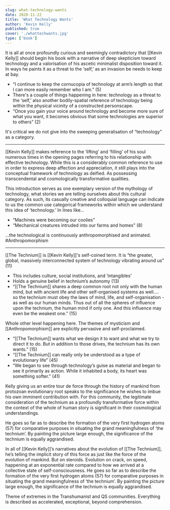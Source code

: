 ```yaml
---
slug: what-technology-wants
date: 2020-11-22
title: 'What Technology Wants'
author: 'Kevin Kelly'
published: true
cover: './whattechwants.jpg'
type: ['book']
---
```


It is all at once profoundly curious and seemingly contradictory that [[Kevin Kelly]] should begin his book with a narrative of deep skepticism toward technology and a valorisation of his ascetic minimalist disposition toward it. In ways he paints it as a threat to the ‘self,’ as an invasion be needs to keep at bay.

- “I continue to keep the cornucopia of technology at arm’s length so that I can more easily remember who I am.” (5)
- There's a couple of things happening in here: technology as a threat to the ‘self,’ also another bodily-spatial reference of technology being within the physical vicinity of a constructed personscape.
- “Once you gain your voice around technology and become more sure of what you want, it becomes obvious that some technologies are superior to others” (2)

It's critical we do not give into the sweeping generalisation of “technology” as a category.

---

[[Kevin Kelly]] makes reference to the ‘lifting’ and ‘filling’ of his soul numerous times in the opening pages referring to his relationship with effective technology. While this is a considerably common reference to use in order to express deep affection and appreciation, it still plays into the conceptual framework of technology as deified. As possessing transcendental and cosmologically transformative qualities.

This introduction serves as one exemplary version of the mythology of technology, what stories we are telling ourselves about this cultural category. As such, its casually creative and colloquial language can indicate to us the common use categorical frameworks within which we understand this idea of ‘technology.’ In lines like...
- “Machines were becoming our coolies”
- “Mechanical creatures intruded into our farms and homes” (8)

...the technological is continuously anthropomorphised and animated. #Anthropomorphism

---

[[The Technium]] is [[Kevin Kelly]]'s self-coined term. It is “the greater, global, massively interconnected system of technology vibrating around us” (11)
- This includes culture, social institutions, and ‘intangibles’
- Holds a genuine belief in technium’s autonomy (13)
- “[[The Technium]] shares a deep common root not only with the human mind, but with ancient life and other self-organised systems as well.... so the technium must obey the laws of mind, life, and self-organisation - as well as our human minds. Thus out of all the spheres of influence upon the technium, the human mind if only one. And this influence may even be the weakest one.” (15)

Whole other level happening here. The themes of mysticism and [[Anthropomorphism]] are explicitly pervasive and self-proclaimed.
- “[[The Technium]] wants what we design it to want and what we try to direct it to do. But in addition to those drives, the technium has its own wants.” (15)
- “[[The Technium]] can really only be understood as a type of evolutionary life” (45)
- “We began to see through technology’s guise as material and began to see it primarily as action. While it inhabited a body, its heart was something softer.” (41)

Kelly giving us an entire tour de force through the history of mankind from protozoan evolutionary root speaks to the significance he wishes to imbue his own imminent contribution with. For this community, the legitimate consideration of the technium as a profoundly transformative force within the context of the whole of human story is significant in their cosmological understandings.

He goes so far as to describe the formation of the very first hydrogen atoms (57) for comparative purposes in situating the grand meaningfulness of ‘the technium’. By painting the picture large enough, the significance of the technium is equally aggrandised.

In all of [[Kevin Kelly]]’s narratives about the evolution of [[The Technium]], he’s telling the implicit story of this force as just like the force of the evolution of mankind. But on steroids. Evolution on crack, on speed, happening at an exponential rate compared to how we arrived at a collective state of self-consciousness. He goes so far as to describe the formation of the very first hydrogen atoms (57) for comparative purposes in situating the grand meaningfulness of ‘the technium’. By painting the picture large enough, the significance of the technium is equally aggrandised.

Theme of extremes in the Transhumanist and QS communities. Everything is described as accelerated, exceptional, beyond comprehension.
